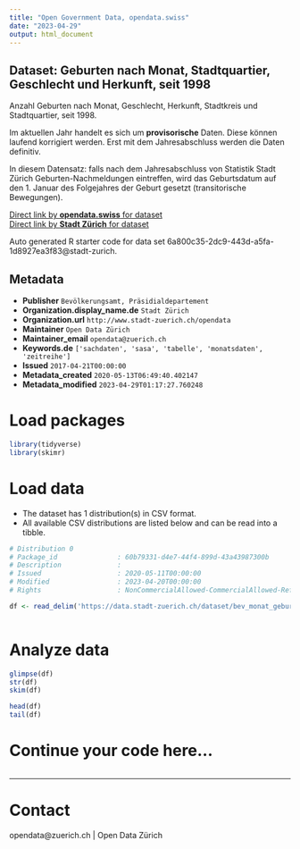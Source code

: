 ```yaml
---
title: "Open Government Data, opendata.swiss"
date: "2023-04-29"
output: html_document
---
```


## Dataset: Geburten nach Monat, Stadtquartier, Geschlecht und Herkunft, seit 1998


Anzahl Geburten nach Monat, Geschlecht, Herkunft, Stadtkreis und Stadtquartier, seit 1998.

Im aktuellen Jahr handelt es sich um **provisorische** Daten. Diese können laufend korrigiert werden. Erst mit dem Jahresabschluss werden die Daten definitiv.

In diesem Datensatz: falls nach dem Jahresabschluss von Statistik Stadt Zürich Geburten-Nachmeldungen eintreffen, wird das Geburtsdatum auf den 1. Januar des Folgejahres der Geburt gesetzt (transitorische Bewegungen).
 


[Direct link by **opendata.swiss** for dataset](https://opendata.swiss/de/dataset/geburten-nach-monat-stadtquartier-geschlecht-und-herkunft-seit-1998)<br>
[Direct link by **Stadt Zürich** for dataset](https://data.stadt-zuerich.ch/dataset/bev_monat_geburten_quartier_geschl_ag_herkunft_od4030)

Auto generated R starter code for data set 6a800c35-2dc9-443d-a5fa-1d8927ea3f83@stadt-zurich.

## Metadata

- **Publisher** `Bevölkerungsamt, Präsidialdepartement`
- **Organization.display_name.de** `Stadt Zürich`
- **Organization.url** `http://www.stadt-zuerich.ch/opendata`
- **Maintainer** `Open Data Zürich`
- **Maintainer_email** `opendata@zuerich.ch`
- **Keywords.de** `['sachdaten', 'sasa', 'tabelle', 'monatsdaten', 'zeitreihe']`
- **Issued** `2017-04-21T00:00:00`
- **Metadata_created** `2020-05-13T06:49:40.402147`
- **Metadata_modified** `2023-04-29T01:17:27.760248`


# Load packages

```r

library(tidyverse)
library(skimr)

```

# Load data

-   The dataset has 1 distribution(s) in CSV format.
-   All available CSV distributions are listed below and can be read into a tibble.

```r

# Distribution 0
# Package_id               : 60b79331-d4e7-44f4-899d-43a43987300b
# Description              : 
# Issued                   : 2020-05-11T00:00:00
# Modified                 : 2023-04-20T00:00:00
# Rights                   : NonCommercialAllowed-CommercialAllowed-ReferenceNotRequired

df <- read_delim('https://data.stadt-zuerich.ch/dataset/bev_monat_geburten_quartier_geschl_ag_herkunft_od4030/download/BEV403OD4030.csv')



```

# Analyze data

```r

glimpse(df)
str(df)
skim(df)

head(df)
tail(df)

```

# Continue your code here...

```r

```

------------------------------------------------------------------------

# Contact

opendata@zuerich.ch | Open Data Zürich
